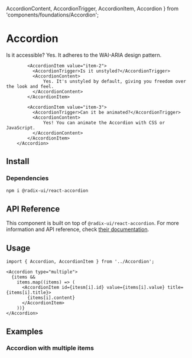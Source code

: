   AccordionContent,
  AccordionTrigger,
  AccordionItem,
  Accordion
} from 'components/foundations/Accordion';

# Accordion

<PreviewBox>
         <Accordion type="multiple">
            <AccordionItem value="item-1">
              <AccordionTrigger>Is it accessible?</AccordionTrigger>
              <AccordionContent>Yes. It adheres to the WAI-ARIA design pattern.</AccordionContent>
            </AccordionItem>

            <AccordionItem value="item-2">
              <AccordionTrigger>Is it unstyled?</AccordionTrigger>
              <AccordionContent>
                  Yes. It's unstyled by default, giving you freedom over the look and feel.
              </AccordionContent>
            </AccordionItem>

            <AccordionItem value="item-3">
              <AccordionTrigger>Can it be animated?</AccordionTrigger>
              <AccordionContent>
                  Yes! You can animate the Accordion with CSS or JavaScript.
              </AccordionContent>
            </AccordionItem>
        </Accordion>

</PreviewBox>

## Install

<FileCode path="components/foundations/Accordion" />

### Dependencies

```bash copy
npm i @radix-ui/react-accordion
```

## API Reference

This component is built on top of `@radix-ui/react-accordion`. For more information and API reference, check [their documentation](https://www.radix-ui.com/primitives/docs/components/checkbox#root).

## Usage

```tsx copy
import { Accordion, AccordionItem } from '../Accordion';
```

```tsx copy
<Accordion type="multiple">
  {items &&
    items.map((items) => (
      <AccordionItem id={itesm[i].id} value={items[i].value} title={items[i].title}>
        {items[i].content}
      </AccordionItem>
    ))}
</Accordion>
```

## Examples

### Accordion with multiple items

<ComponentPreview path="components/foundations/Accordion/examples/AccordionWithMultipleItems" />
